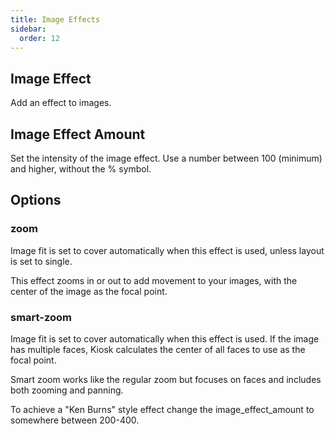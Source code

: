 ```yaml
---
title: Image Effects
sidebar:
  order: 12
---
```




## Image Effect

Add an effect to images.

<Settings
  config="image_effect"
  env="KIOSK_IMAGE_EFFECT"
  url="image_effect"
  value="none | zoom | smart-zoom"
  defaultValue="none"
/>


## Image Effect Amount

Set the intensity of the image effect. Use a number between 100 (minimum) and higher, without the % symbol.

<Settings
  config="image_effect_amount"
  env="KIOSK_IMAGE_EFFECT_AMOUNT"
  url="image_effect_amount"
  value="int"
  defaultValue="120"
/>

## Options

### zoom

<Aside type="note">
Image fit is set to cover automatically when this effect is used, unless layout is set to single.
</Aside>

This effect zooms in or out to add movement to your images, with the center of the image as the focal point.

### smart-zoom

<Aside type="note">
Image fit is set to cover automatically when this effect is used. If the image has multiple faces, Kiosk calculates the center of all faces to use as the focal point.
</Aside>

Smart zoom works like the regular zoom but focuses on faces and includes both zooming and panning.

<Aside type="tip">
To achieve a "Ken Burns" style effect change the image_effect_amount to somewhere between 200-400.
</Aside>
